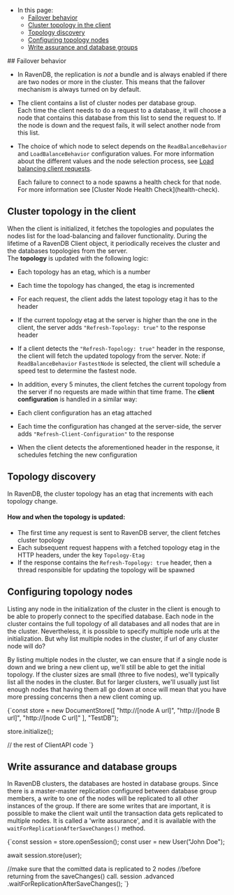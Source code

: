 
<Admonition type="note" title="">

* In this page:
  * [Failover behavior](../../client-api/cluster/how-client-integrates-with-replication-and-cluster.mdx#failover-behavior)
  * [Cluster topology in the client](../../client-api/cluster/how-client-integrates-with-replication-and-cluster.mdx#cluster-topology-in-the-client)
  * [Topology discovery](../../client-api/cluster/how-client-integrates-with-replication-and-cluster.mdx#topology-discovery)
  * [Configuring topology nodes](../../client-api/cluster/how-client-integrates-with-replication-and-cluster.mdx#configuring-topology-nodes)
  * [Write assurance and database groups](../../client-api/cluster/how-client-integrates-with-replication-and-cluster.mdx#write-assurance-and-database-groups)

</Admonition>
## Failover behavior

* In RavenDB, the replication is _not_ a bundle and is always enabled if there are two nodes or more in the cluster. 
  This means that the failover mechanism is always turned on by default.  

* The client contains a list of cluster nodes per database group.  
  Each time the client needs to do a request to a database, it will choose a node that contains this database from this list to send the request to. 
  If the node is down and the request fails, it will select another node from this list.  

* The choice of which node to select depends on the `ReadBalanceBehavior` and `LoadBalanceBehavior` configuration values.
  For more information about the different values and the node selection process, see [Load balancing client requests](../../client-api/configuration/load-balance/overview.mdx). 
      
     <Admonition type="note" title="">
     Each failure to connect to a node spawns a health check for that node.  
     For more information see [Cluster Node Health Check](health-check).
     </Admonition>



## Cluster topology in the client

When the client is initialized, it fetches the topologies and populates the nodes list for the load-balancing and failover functionality.
During the lifetime of a RavenDB Client object, it periodically receives the cluster and the databases topologies from the server.  
The **topology** is updated with the following logic:

* Each topology has an etag, which is a number
* Each time the topology has changed, the etag is incremented
* For each request, the client adds the latest topology etag it has to the header
* If the current topology etag at the server is higher than the one in the client, the server adds `"Refresh-Topology: true"` to the response header
* If a client detects the `"Refresh-Topology: true"` header in the response, the client will fetch the updated topology from the server.
  Note: if `ReadBalanceBehavior` `FastestNode` is selected, the client will schedule a speed test to determine the fastest node.
* In addition, every 5 minutes, the client fetches the current topology from the server if no requests are made within that time frame.
The **client configuration** is handled in a similar way:

* Each client configuration has an etag attached
* Each time the configuration has changed at the server-side, the server adds `"Refresh-Client-Configuration"` to the response
* When the client detects the aforementioned header in the response, it schedules fetching the new configuration



## Topology discovery

In RavenDB, the cluster topology has an etag that increments with each topology change.

#### How and when the topology is updated:

* The first time any request is sent to RavenDB server, the client fetches cluster topology
* Each subsequent request happens with a fetched topology etag in the HTTP headers, under the key `Topology-Etag`
* If the response contains the `Refresh-Topology: true` header, then a thread responsible for updating the topology will be spawned



## Configuring topology nodes

Listing any node in the initialization of the cluster in the client is enough to be able to properly connect to the specified database. 
Each node in the cluster contains the full topology of all databases and all nodes that are in the cluster.
Nevertheless, it is possible to specify multiple node urls at the initialization. But why list multiple nodes in the cluster, if url of any cluster node will do?

By listing multiple nodes in the cluster, we can ensure that if a single node is down and we bring a new client up, we'll still be able to get the initial topology.
If the cluster sizes are small (three to five nodes), we'll typically list all the nodes in the cluster.
But for larger clusters, we'll usually just list enough nodes that having them all go down at once will mean that you have more pressing concerns then a new client coming up.

<TabItem value="InitializationSample" label="InitializationSample">
<CodeBlock language="js">
{`const store = new DocumentStore([
    "http://[node A url]",
    "http://[node B url]",
    "http://[node C url]"
], "TestDB");

store.initialize();

// the rest of ClientAPI code
`}
</CodeBlock>
</TabItem>



## Write assurance and database groups

In RavenDB clusters, the databases are hosted in database groups. 
Since there is a master-master replication configured between database group members, a write to one of the nodes will be replicated to all other instances of the group.
If there are some writes that are important, it is possible to make the client wait until the transaction data gets replicated to multiple nodes.
It is called a 'write assurance', and it is available with the `waitForReplicationAfterSaveChanges()` method.

<TabItem value="WriteAssuranceSample" label="WriteAssuranceSample">
<CodeBlock language="js">
{`const session = store.openSession();
const user = new User("John Doe");

await session.store(user);

//make sure that the comitted data is replicated to 2 nodes
//before returning from the saveChanges() call.
session
    .advanced
    .waitForReplicationAfterSaveChanges();
`}
</CodeBlock>
</TabItem>





